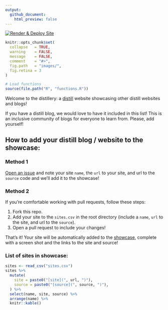 ```yaml
---
output:
  github_document:
    html_preview: false
---
```


<!-- README.md is generated from README.Rmd. Please edit that file -->

<!-- badges: start -->
[![Render & Deploy Site](https://github.com/jhelvy/distillery/actions/workflows/main.yml/badge.svg?branch=main)](https://github.com/jhelvy/distillery/actions/workflows/main.yml)
<!-- badges: end -->

```r
knitr::opts_chunk$set(
  collapse   = TRUE,
  warning    = FALSE,
  message    = FALSE,
  comment    = "#>",
  fig.path   = "images/",
  fig.retina = 3
)

# Load functions
source(file.path("R", "functions.R"))
```

Welcome to the distillery: a [distill](https://rstudio.github.io/distill/) website showcasing other distill websites and blogs!

If you have a distill blog, we would love to have it included in this list!
This is an inclusive community of blogs for everyone to learn from. Please,
add yourself!

## How to add your distill blog / website to the showcase:

### Method 1

[Open an issue](https://github.com/jhelvy/distillery/issues) and note your site `name`, the `url` to your site, and url to the `source` code and we'll add it to the showcase!

### Method 2

If you're comfortable working with pull requests, follow these steps:

1. Fork this repo.
2. Add your site to the `sites.csv` in the root directory (include a `name`, `url` to the site, and url to the `source`).
3. Open a pull request to include your changes!

That's it! Your site will be automatically added to the [showcase](https://jhelvy.github.io/distillery/showcase.html), complete with a screen shot and the links to the site and source!

### List of sites in showcase:

```r
sites <- read_csv("sites.csv")
sites %>% 
  mutate(
    site = paste0("[site](", url, ")"),
    source = paste0("[source](", source, ")"),
  ) %>% 
  select(name, site, source) %>% 
  arrange(name) %>% 
  knitr::kable()
```
